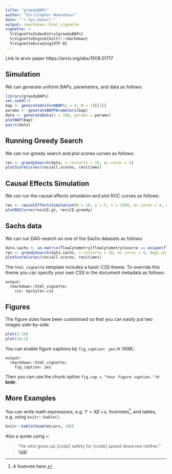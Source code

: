 ```yaml
---
title: "greedyBAPs"
author: "Christopher Nowzohour"
date: "`r Sys.Date()`"
output: rmarkdown::html_vignette
vignette: >
  %\VignetteIndexEntry{greedyBAPs}
  %\VignetteEngine{knitr::rmarkdown}
  %\VignetteEncoding{UTF-8}
---
```


Link to arxiv paper https://arxiv.org/abs/1508.01717

## Simulation

We can generate uniform BAPs, parameters, and data as follows:
```r
library(greedyBAPs)
set.seed(1)
bap <- generateUniformBAP(p = 4, N = 1)[[1]]
params <- generateBAPPArameters(bap)
data <- generateData(n = 100, params = params)
plotBAP(bap)
pairs(data)
```

## Running Greedy Search
We can run greedy search and plot scores curves as follows:
```r
res <- greedySearch(data, n.restarts = 10, mc.cores = 4)
plotScoreCurves(res$all.scores, res$times)
```

## Causal Effects Simulation
We can run the causal effects simulation and plot ROC curves as follows:
```r
res <- causalEffectsSimulation(N = 10, p = 5, n = 1000, mc.cores = 4, n.restarts = 10, max.in.degree = 2, max.steps = 100, max.iter.ricf = 10, equivalent.eps = 1e-10)
plotROCCurve(res$CE.gt, res$CE.greedy)
```

## Sachs data
We can run DAG-search on one of the Sachs datasets as follows:
```r
data.sachs <- as.matrix(flowCytometry[flowCytometry$source == unique(flowCytometry$source)[1], 1:11])
res <- greedySearch(data.sachs, n.restarts = 10, mc.cores = 4, dags.only = TRUE)
plotScoreCurves(res$all.scores, res$times)
```



The `html_vignette` template includes a basic CSS theme. To override this theme you can specify your own CSS in the document metadata as follows:

    output: 
      rmarkdown::html_vignette:
        css: mystyles.css

## Figures

The figure sizes have been customised so that you can easily put two images side-by-side. 

```r
plot(1:10)
plot(10:1)
```

You can enable figure captions by `fig_caption: yes` in YAML:

    output:
      rmarkdown::html_vignette:
        fig_caption: yes

Then you can use the chunk option `fig.cap = "Your figure caption."` in **knitr**.

## More Examples

You can write math expressions, e.g. $Y = X\beta + \epsilon$, footnotes^[A footnote here.], and tables, e.g. using `knitr::kable()`.

```r
knitr::kable(head(mtcars, 10))
```

Also a quote using `>`:

> "He who gives up [code] safety for [code] speed deserves neither."
([via](https://twitter.com/hadleywickham/status/504368538874703872))
